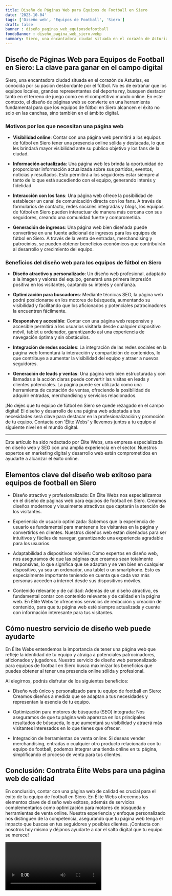 ```yaml
---
title: Diseño de Páginas Web para Equipos de Football en Siero
date: '2023-10-04'
tags: ['Diseño web', 'Equipos de Football', 'Siero']
draft: false
banner : diseño_paginas_web_equiposdefootball
fondoBanner : diseño_pagina_web_siero.webp
summary: Siero, una encantadora ciudad situada en el corazón de Asturias, es conocida por su pasión desbordante por el fútbol. No es de extrañar que los equipos locales, grandes representantes del deporte rey, busquen destacar tanto en el terreno de juego como en el competitivo mundo online. En este contexto, el diseño de páginas web se convierte en una herramienta fundamental para que los equipos de fútbol en Siero alcancen el éxito no solo en las canchas, sino también en el ámbito digital.
---
```


## Diseño de Páginas Web para Equipos de Football en Siero: La clave para ganar en el campo digital

Siero, una encantadora ciudad situada en el corazón de Asturias, es conocida por su pasión desbordante por el fútbol. No es de extrañar que los equipos locales, grandes representantes del deporte rey, busquen destacar tanto en el terreno de juego como en el competitivo mundo online. En este contexto, el diseño de páginas web se convierte en una herramienta fundamental para que los equipos de fútbol en Siero alcancen el éxito no solo en las canchas, sino también en el ámbito digital.

### Motivos por los que necesitan una página web

- **Visibilidad online**: Contar con una página web permitirá a los equipos de fútbol en Siero tener una presencia online sólida y destacada, lo que les brindará mayor visibilidad ante su público objetivo y los fans de la ciudad.

- **Información actualizada**: Una página web les brinda la oportunidad de proporcionar información actualizada sobre sus partidos, eventos, noticias y resultados. Esto permitirá a los seguidores estar siempre al tanto de lo que está sucediendo con el equipo, generando interés y fidelidad.

- **Interacción con los fans**: Una página web ofrece la posibilidad de establecer un canal de comunicación directa con los fans. A través de formularios de contacto, redes sociales integradas y blogs, los equipos de fútbol en Siero pueden interactuar de manera más cercana con sus seguidores, creando una comunidad fuerte y comprometida.

- **Generación de ingresos**: Una página web bien diseñada puede convertirse en una fuente adicional de ingresos para los equipos de fútbol en Siero. A través de la venta de entradas, merchandising y patrocinios, se pueden obtener beneficios económicos que contribuirán al desarrollo y crecimiento del equipo.

### Beneficios del diseño web para los equipos de fútbol en Siero

- **Diseño atractivo y personalizado**: Un diseño web profesional, adaptado a la imagen y valores del equipo, generará una primera impresión positiva en los visitantes, captando su interés y confianza.

- **Optimización para buscadores**: Mediante técnicas SEO, la página web podrá posicionarse en los motores de búsqueda, aumentando su visibilidad y facilitando que los aficionados y potenciales patrocinadores la encuentren fácilmente.

- **Responsive y accesible**: Contar con una página web responsive y accesible permitirá a los usuarios visitarla desde cualquier dispositivo móvil, tablet u ordenador, garantizando así una experiencia de navegación óptima y sin obstáculos.

- **Integración de redes sociales**: La integración de las redes sociales en la página web fomentará la interacción y compartición de contenidos, lo que contribuye a aumentar la visibilidad del equipo y atraer a nuevos seguidores.

- **Generación de leads y ventas**: Una página web bien estructurada y con llamadas a la acción claras puede convertir las visitas en leads y clientes potenciales. La página puede ser utilizada como una herramienta de captación de ventas, ofreciendo la posibilidad de adquirir entradas, merchandising y servicios relacionados.

¡No dejes que tu equipo de fútbol en Siero se quede rezagado en el campo digital! El diseño y desarrollo de una página web adaptada a tus necesidades será clave para destacar en la profesionalización y promoción de tu equipo. Contacta con 'Élite Webs' y llevemos juntos a tu equipo al siguiente nivel en el mundo digital.

---

Este artículo ha sido redactado por Élite Webs, una empresa especializada en diseño web y SEO con una amplia experiencia en el sector. Nuestros expertos en marketing digital y desarrollo web están comprometidos en ayudarte a alcanzar el éxito online.

<GifSeo />

<Cta />

## Elementos clave del diseño web exitoso para equipos de football en Siero

- Diseño atractivo y profesionalizado: En Élite Webs nos especializamos en el diseño de páginas web para equipos de football en Siero. Creamos diseños modernos y visualmente atractivos que captarán la atención de los visitantes.

- Experiencia de usuario optimizada: Sabemos que la experiencia de usuario es fundamental para mantener a los visitantes en la página y convertirlos en clientes. Nuestros diseños web están diseñados para ser intuitivos y fáciles de navegar, garantizando una experiencia agradable para los usuarios.

- Adaptabilidad a dispositivos móviles: Como expertos en diseño web, nos aseguramos de que las páginas que creamos sean totalmente responsivas, lo que significa que se adaptan y se ven bien en cualquier dispositivo, ya sea un ordenador, una tablet o un smartphone. Esto es especialmente importante teniendo en cuenta que cada vez más personas acceden a internet desde sus dispositivos móviles.

- Contenido relevante y de calidad: Además de un diseño atractivo, es fundamental contar con contenido relevante y de calidad en la página web. En Élite Webs te ofrecemos servicios de redacción y creación de contenido, para que tu página web esté siempre actualizada y cuente con información interesante para tus visitantes.

## Cómo nuestro servicio de diseño web puede ayudarte

En Élite Webs entendemos la importancia de tener una página web que refleje la identidad de tu equipo y atraiga a potenciales patrocinadores, aficionados y jugadores. Nuestro servicio de diseño web personalizado para equipos de football en Siero busca maximizar los beneficios que puedes obtener al tener una presencia online sólida y profesional.

Al elegirnos, podrás disfrutar de los siguientes beneficios:

- Diseño web único y personalizado para tu equipo de football en Siero: Creamos diseños a medida que se adaptan a tus necesidades y representan la esencia de tu equipo.

- Optimización para motores de búsqueda (SEO) integrada: Nos aseguramos de que tu página web aparezca en los principales resultados de búsqueda, lo que aumentará su visibilidad y atraerá más visitantes interesados en lo que tienes que ofrecer.

- Integración de herramientas de venta online: Si deseas vender merchandising, entradas o cualquier otro producto relacionado con tu equipo de football, podemos integrar una tienda online en tu página, simplificando el proceso de venta para tus clientes.

## Conclusión: Contrata Élite Webs para una página web de calidad

En conclusión, contar con una página web de calidad es crucial para el éxito de tu equipo de football en Siero. En Élite Webs ofrecemos los elementos clave de diseño web exitoso, además de servicios complementarios como optimización para motores de búsqueda y herramientas de venta online. Nuestra experiencia y enfoque personalizado nos distinguen de la competencia, asegurando que tu página web tenga el impacto que buscas en tus seguidores y posibles clientes. ¡Contacta con nosotros hoy mismo y déjanos ayudarte a dar el salto digital que tu equipo se merece!

<Video />

<CtaBot job='Equipos de Football' city='Siero'/>

<Gmaps query='Siero+españa+maps' />